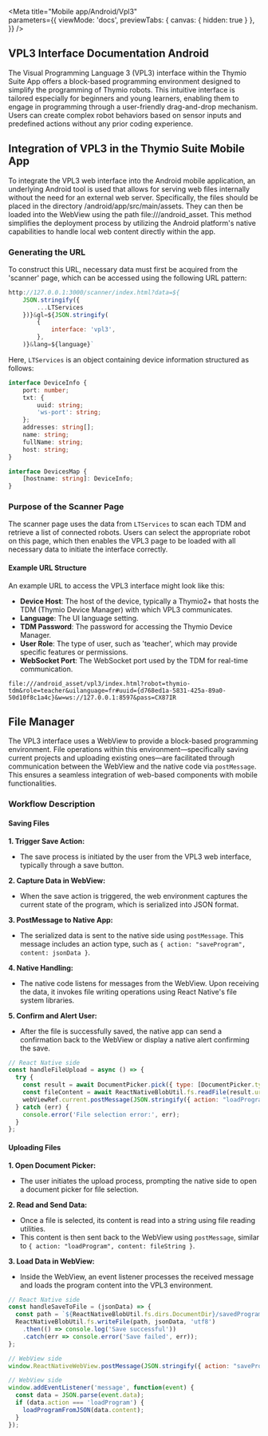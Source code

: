 
<Meta 
  title="Mobile app/Android/Vpl3"  
  parameters={{
    viewMode: 'docs',
    previewTabs: { 
      canvas: { hidden: true } 
     },
  }}
/>

## VPL3 Interface Documentation Android

The Visual Programming Language 3 (VPL3) interface within the Thymio Suite App offers a block-based programming environment designed to simplify the programming of Thymio robots. This intuitive interface is tailored especially for beginners and young learners, enabling them to engage in programming through a user-friendly drag-and-drop mechanism. Users can create complex robot behaviors based on sensor inputs and predefined actions without any prior coding experience.

## Integration of VPL3 in the Thymio Suite Mobile App

To integrate the VPL3 web interface into the Android mobile application, an underlying Android tool is used that allows for serving web files internally without the need for an external web server. Specifically, the files should be placed in the directory /android/app/src/main/assets. They can then be loaded into the WebView using the path file:///android_asset. This method simplifies the deployment process by utilizing the Android platform's native capabilities to handle local web content directly within the app.

### Generating the URL

To construct this URL, necessary data must first be acquired from the 'scanner' page, which can be accessed using the following URL pattern:

```javascript
http://127.0.0.1:3000/scanner/index.html?data=${
    JSON.stringify({
        ...LTServices
    })}&gl=${JSON.stringify(
        {
            interface: 'vpl3',
        },
    )}&lang=${language}`
```

Here, `LTServices` is an object containing device information structured as follows:

```typescript
interface DeviceInfo {
    port: number;
    txt: {
        uuid: string;
        'ws-port': string;
    };
    addresses: string[];
    name: string;
    fullName: string;
    host: string;
}

interface DevicesMap {
    [hostname: string]: DeviceInfo;
}
```

### Purpose of the Scanner Page

The scanner page uses the data from `LTServices` to scan each TDM and retrieve a list of connected robots. Users can select the appropriate robot on this page, which then enables the VPL3 page to be loaded with all necessary data to initiate the interface correctly.


#### Example URL Structure

An example URL to access the VPL3 interface might look like this:

- **Device Host**: The host of the device, typically a Thymio2+ that hosts the TDM (Thymio Device Manager) with which VPL3 communicates.
- **Language**: The UI language setting.
- **TDM Password**: The password for accessing the Thymio Device Manager.
- **User Role**: The type of user, such as 'teacher', which may provide specific features or permissions.
- **WebSocket Port**: The WebSocket port used by the TDM for real-time communication.


```
file:///android_asset/vpl3/index.html?robot=thymio-tdm&role=teacher&uilanguage=fr#uuid={d768ed1a-5831-425a-89a0-50d10f8c1a4c}&w=ws://127.0.0.1:8597&pass=CX87IR
```

## File Manager

The VPL3 interface uses a WebView to provide a block-based programming environment. File operations within this environment—specifically saving current projects and uploading existing ones—are facilitated through communication between the WebView and the native code via `postMessage`. This ensures a seamless integration of web-based components with mobile functionalities.

### Workflow Description

#### Saving Files

**1. Trigger Save Action:**
   - The save process is initiated by the user from the VPL3 web interface, typically through a save button.

**2. Capture Data in WebView:**
   - When the save action is triggered, the web environment captures the current state of the program, which is serialized into JSON format.

**3. PostMessage to Native App:**
   - The serialized data is sent to the native side using `postMessage`. This message includes an action type, such as `{ action: "saveProgram", content: jsonData }`.

**4. Native Handling:**
   - The native code listens for messages from the WebView. Upon receiving the data, it invokes file writing operations using React Native's file system libraries.

**5. Confirm and Alert User:**
   - After the file is successfully saved, the native app can send a confirmation back to the WebView or display a native alert confirming the save.


```javascript
// React Native side
const handleFileUpload = async () => {
  try {
    const result = await DocumentPicker.pick({ type: [DocumentPicker.types.json] });
    const fileContent = await ReactNativeBlobUtil.fs.readFile(result.uri, 'utf8');
    webViewRef.current.postMessage(JSON.stringify({ action: "loadProgram", content: fileContent }));
  } catch (err) {
    console.error('File selection error:', err);
  }
};
```

#### Uploading Files

**1. Open Document Picker:**
   - The user initiates the upload process, prompting the native side to open a document picker for file selection.

**2. Read and Send Data:**
   - Once a file is selected, its content is read into a string using file reading utilities.
   - This content is then sent back to the WebView using `postMessage`, similar to `{ action: "loadProgram", content: fileString }`.

**3. Load Data in WebView:**
   - Inside the WebView, an event listener processes the received message and loads the program content into the VPL3 environment.

```javascript
// React Native side
const handleSaveToFile = (jsonData) => {
  const path = `${ReactNativeBlobUtil.fs.dirs.DocumentDir}/savedProgram.json`;
  ReactNativeBlobUtil.fs.writeFile(path, jsonData, 'utf8')
    .then(() => console.log('Save successful'))
    .catch(err => console.error('Save failed', err));
};

// WebView side
window.ReactNativeWebView.postMessage(JSON.stringify({ action: "saveProgram", content: programData }));
```

```javascript
// WebView side
window.addEventListener('message', function(event) {
  const data = JSON.parse(event.data);
  if (data.action === 'loadProgram') {
    loadProgramFromJSON(data.content);
  }
});
```
